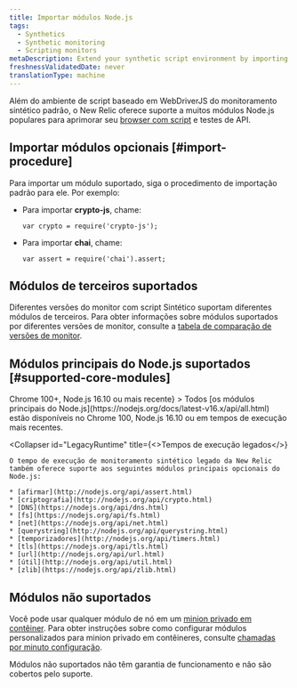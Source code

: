 ```yaml
---
title: Importar módulos Node.js
tags:
  - Synthetics
  - Synthetic monitoring
  - Scripting monitors
metaDescription: Extend your synthetic script environment by importing popular Node.js modules.
freshnessValidatedDate: never
translationType: machine
---
```


Além do ambiente de script baseado em WebDriverJS do monitoramento sintético padrão, o New Relic oferece suporte a muitos módulos Node.js populares para aprimorar seu [browser com script](/docs/synthetics/new-relic-synthetics/scripting-monitors/writing-scripted-browsers) e testes de API.

## Importar módulos opcionais [#import-procedure]

Para importar um módulo suportado, siga o procedimento de importação padrão para ele. Por exemplo:

* Para importar <DoNotTranslate>**crypto-js**</DoNotTranslate>, chame:

  ```
  var crypto = require('crypto-js');
  ```

* Para importar <DoNotTranslate>**chai**</DoNotTranslate>, chame:

  ```
  var assert = require('chai').assert;
  ```

## Módulos de terceiros suportados

Diferentes versões do monitor com script Sintético suportam diferentes módulos de terceiros. Para obter informações sobre módulos suportados por diferentes versões de monitor, consulte a [tabela de comparação de versões de monitor](/docs/synthetics/new-relic-synthetics/scripting-monitors/scripted-monitor-runtime-environment).

## Módulos principais do Node.js suportados [#supported-core-modules]

<CollapserGroup>
  <Collapser
    id="NewRuntime"
    title={<>Chrome 100+, Node.js 16.10 ou mais recente</>}
  >
    Todos [os módulos principais do Node.js](https://nodejs.org/docs/latest-v16.x/api/all.html) estão disponíveis no Chrome 100, Node.js 16.10 ou em tempos de execução mais recentes.
  </Collapser>

  <Collapser
    id="LegacyRuntime"
    title={<>Tempos de execução legados</>}
  >
    O tempo de execução de monitoramento sintético legado da New Relic também oferece suporte aos seguintes módulos principais opcionais do Node.js:

    * [afirmar](http://nodejs.org/api/assert.html)
    * [criptografia](http://nodejs.org/api/crypto.html)
    * [DNS](https://nodejs.org/api/dns.html)
    * [fs](https://nodejs.org/api/fs.html)
    * [net](https://nodejs.org/api/net.html)
    * [querystring](http://nodejs.org/api/querystring.html)
    * [temporizadores](http://nodejs.org/api/timers.html)
    * [tls](https://nodejs.org/api/tls.html)
    * [url](http://nodejs.org/api/url.html)
    * [útil](http://nodejs.org/api/util.html)
    * [zlib](https://nodejs.org/api/zlib.html)
  </Collapser>
</CollapserGroup>

## Módulos não suportados

Você pode usar qualquer módulo de nó em um [minion privado em contêiner](/docs/synthetics/new-relic-synthetics/private-locations/install-containerized-private-minions-cpms). Para obter instruções sobre como configurar módulos personalizados para minion privado em contêineres, consulte [chamadas por minuto configuração](/docs/synthetics/new-relic-synthetics/private-locations/containerized-private-minion-cpm-configuration#custom-modules).

Módulos não suportados não têm garantia de funcionamento e não são cobertos pelo suporte.